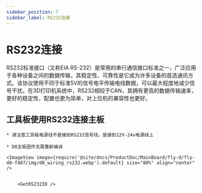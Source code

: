 ```yaml
---
sidebar_position: 7
sidebar_label: RS232连接
---
```






# RS232连接

RS232标准接口（又称EIA RS-232）是常用的串行通信接口标准之一，广泛应用于各种设备之间的数据传输，其稳定性、可靠性是它成为许多设备的首选通讯方式。该协议使用不同于标准5V的信号电平传输电线数据，可以最大程度地减少信号干扰。在3D打印机系统中，RS232相较于CAN，其拥有更高的数据传输速率，更好的稳定性，配置也更为简单，对上位机的兼容性也更好。

## 工具板使用RS232连接主板

    * 请注意工具板电源线不是接到RS232信号线，是接到12V-24v电源线上

    * D8主板固件无需重新编译
    
    <ImageView image={require('@site/docs/ProductDoc/MainBoard/fly-d/fly-d8-f407/img/d8_wiring_rs232.webp').default} size="80%" align="center" />


        <GetRS232ID />